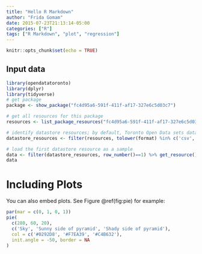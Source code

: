 ```yaml
---
title: "Hello R Markdown"
author: "Frida Gomam"
date: 2015-07-23T21:13:14-05:00
categories: ["R"]
tags: ["R Markdown", "plot", "regression"]
---
```


```r
knitr::opts_chunk$set(echo = TRUE)
```

## Input data
```r
library(opendatatoronto)
library(dplyr)
library(tidyverse)
# get package
package <- show_package("fc4d95a6-591f-411f-af17-327e6c5d03c7")

# get all resources for this package
resources <- list_package_resources("fc4d95a6-591f-411f-af17-327e6c5d03c7")

# identify datastore resources; by default, Toronto Open Data sets datastore resource format to CSV for non-geospatial and GeoJSON for geospatial resources
datastore_resources <- filter(resources, tolower(format) %in% c('csv', 'geojson'))

# load the first datastore resource as a sample
data <- filter(datastore_resources, row_number()==1) %>% get_resource()
data
```


# Including Plots

You can also embed plots. See Figure \@ref(fig:pie) for example:

```r
par(mar = c(0, 1, 0, 1))
pie(
  c(280, 60, 20),
  c('Sky', 'Sunny side of pyramid', 'Shady side of pyramid'),
  col = c('#0292D8', '#F7EA39', '#C4B632'),
  init.angle = -50, border = NA
)
```
